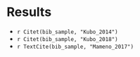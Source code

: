 Results
============

- `r Citet(bib_sample, "Kubo_2014")`
- `r Citet(bib_sample, "Kubo_2018")`
- `r TextCite(bib_sample, "Mameno_2017")`

